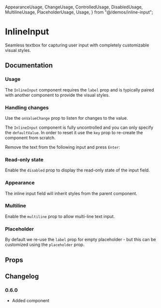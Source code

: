   AppearanceUsage,
  ChangeUsage,
  ControlledUsage,
  DisabledUsage,
  MultilineUsage,
  PlaceholderUsage,
  Usage,
} from "@/demos/inline-input";

# InlineInput

Seamless textbox for capturing user input with completely customizable visual styles.

## Documentation

### Usage

The `InlineInput` component requires the `label` prop and is typically paired with another component to provide the visual styles.

<Demo component={Usage} />

### Handling changes

Use the `onValueChange` prop to listen for changes to the value.

<Demo component={ChangeUsage} />

The `InlineInput` component is fully uncontrolled and you can only specify the `defaultValue`. In order to reset it use the `key` prop to re-create the component from scratch.

<Callout>Remove the text from the following input and press `Enter`:</Callout>

<Demo component={ControlledUsage} />

### Read-only state

Enable the `disabled` prop to display the read-only state of the input field.

<Demo component={DisabledUsage} />

### Appearance

The inline input field will inherit styles from the parent component.

<Demo component={AppearanceUsage} />

### Multiline

Enable the `multiline` prop to allow multi-line text input.

<Demo component={MultilineUsage} />

### Placeholder

By default we re-use the `label` prop for empty placeholder - but this can be customized using the `placeholder` prop.

<Demo component={PlaceholderUsage} />

## Props

<PropsTable component={InlineInput} />

## Changelog

### 0.6.0

- Added component
